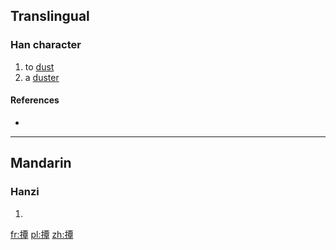 ==Translingual==

===Han character===
{{Han char|rn=64|rad=手|as=12|sn=15|four=5104<sub>6</sub>|canj=手一田十 (QMWJ)}}

# to [[dust]]
# a [[duster]]

====References====
* {{Han ref|kx=0455.080|dkj=12724|dj=0804.140|hdz=31954.100|uh=64A2|ud=25762|bh=BCC2|bd=48322}}

----

==Mandarin==

===Hanzi===
{{cmn-hanzi|pin=[[dǎn]] ([[dan3]])|wg=tan<sup>3</sup>}}

# {{defn|lang=cmn|sort=手12}}

[[fr:撢]]
[[pl:撢]]
[[zh:撢]]